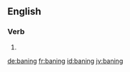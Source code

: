 ==English==

===Verb===
{{head|en}}

# {{present participle of|bane}}

[[de:baning]]
[[fr:baning]]
[[id:baning]]
[[jv:baning]]
